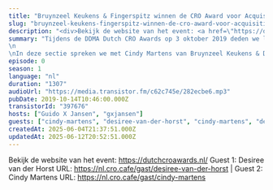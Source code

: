 ```yaml
---
title: "Bruynzeel Keukens & Fingerspitz winnen de CRO Award voor Acquisitie testing, met Cindy Martens en Desire van der Horst"
slug: "bruynzeel-keukens-fingerspitz-winnen-de-cro-award-voor-acquisitie-testing-met-cindy-martens-en-desire-van-der-horst"
description: "<div>Bekijk de website van het event: <a href=\"https://dutchcroawards.nl/\">https://dutchcroawards.nl/</a> Guest 1: Desiree van der Horst URL: https://nl.cro.cafe/gast/desiree-van-der-horst | Guest 2: Cindy Martens URL: https://nl.cro.cafe/gast/cindy-martens&nbsp;</div>"
summary: "Tijdens de DDMA Dutch CRO Awards op 3 oktober 2019 deden we live verslag vanaf het event.\n\nIn deze sectie spreken we met Cindy Martens van Bruynzeel Keukens & Desire van der Horst, conversie lead bij Fingerspitz. Dit jaar hebben ze Vakanties.nl en Flindall verslagen in de categorie \"Acquisitie testing\". Ze vertellen hier in de podcast over hun creatieve manier van het targetten van hun klanten."
episode: 0
season: 1
language: "nl"
duration: "1307"
audioUrl: "https://media.transistor.fm/c62c745e/282ecbe6.mp3"
pubDate: 2019-10-14T10:46:00.000Z
transistorId: "397676"
hosts: ["Guido X Jansen", "gxjansen"]
guests: ["cindy-martens", "desiree-van-der-horst", "cindy-martens", "desiree-van-der-horst"]
createdAt: 2025-06-04T21:37:51.000Z
updatedAt: 2025-06-12T20:52:51.000Z
---
```


Bekijk de website van het event: <a href="https://dutchcroawards.nl/">https://dutchcroawards.nl/</a> Guest 1: Desiree van der Horst URL: https://nl.cro.cafe/gast/desiree-van-der-horst | Guest 2: Cindy Martens URL: https://nl.cro.cafe/gast/cindy-martens
